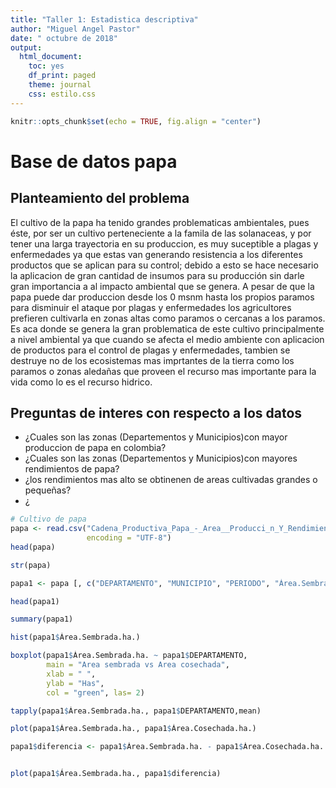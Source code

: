 ---
title: "Taller 1: Estadistica descriptiva"
author: "Miguel Angel Pastor"
date: " octubre de 2018"
output: 
  html_document:
    toc: yes
    df_print: paged
    theme: journal
    css: estilo.css
---

```{r setup, include=FALSE}
knitr::opts_chunk$set(echo = TRUE, fig.align = "center")
```

# Base de datos papa
## Planteamiento del problema 

El cultivo de la papa ha tenido grandes problematicas ambientales, pues éste, por ser un cultivo perteneciente a la famila de las solanaceas, y por tener una larga trayectoria en su produccion,  es muy suceptible a plagas y enfermedades ya que estas van generando resistencia a los diferentes productos que se aplican para su control; debido a esto se hace necesario la aplicacion de gran cantidad de insumos para su producción sin darle gran importancia a al impacto ambiental que se genera.
A pesar de que la papa puede dar produccion desde los 0 msnm hasta los propios paramos para disminuir el ataque por plagas y enfermedades los agricultores prefieren cultivarla en zonas altas como paramos o cercanas a los paramos. Es aca donde se genera la gran problematica de este cultivo principalmente a nivel ambiental ya que cuando se afecta el medio ambiente con aplicacion de productos para el control de plagas y enfermedades, tambien se destruye no de los ecosistemas mas imprtantes de la tierra como los paramos o zonas aledañas que proveen el recurso mas importante para la vida como lo es el recurso hidrico. 

## Preguntas de interes con respecto a los datos

  * ¿Cuales son las zonas (Departementos y Municipios)con mayor produccion de papa en colombia? 
  * ¿Cuales son las zonas (Departementos y Municipios)con mayores rendimientos de papa?
  * ¿los rendimientos mas alto se obtinenen de areas cultivadas grandes o pequeñas?
  * ¿ 
  
  
```{r}
# Cultivo de papa
papa <- read.csv("Cadena_Productiva_Papa_-_Area__Producci_n_Y_Rendimiento.csv",
                 encoding = "UTF-8")
head(papa)
```

```{r}
str(papa)
```
  

```{r}
papa1 <- papa [, c("DEPARTAMENTO", "MUNICIPIO", "PERIODO", "Área.Sembrada.ha.", "Área.Cosechada.ha.", "Rendimiento.t.ha.", "Producción.t.")]

head(papa1)


```
  
```{r}
summary(papa1)
```
  
   
```{r}
hist(papa1$Área.Sembrada.ha.)
```
   
   
   
```{r}
boxplot(papa1$Área.Sembrada.ha. ~ papa1$DEPARTAMENTO,
        main = "Area sembrada vs Area cosechada",
        xlab = " ",
        ylab = "Has",
        col = "green", las= 2)
```
   
```{r}
tapply(papa1$Área.Sembrada.ha., papa1$DEPARTAMENTO,mean)
```
   
```{r}
plot(papa1$Área.Sembrada.ha., papa1$Área.Cosechada.ha.)
```
   
   
```{r}
papa1$diferencia <- papa1$Área.Sembrada.ha. - papa1$Área.Cosechada.ha.


plot(papa1$Área.Sembrada.ha., papa1$diferencia)


```
   
   